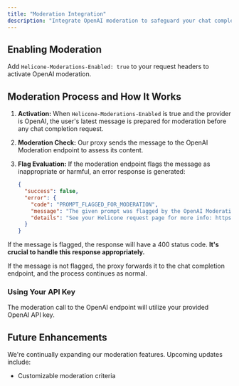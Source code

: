 ```yaml
---
title: "Moderation Integration"
description: "Integrate OpenAI moderation to safeguard your chat completions."
---
```



## Enabling Moderation

Add `Helicone-Moderations-Enabled: true` to your request headers to activate OpenAI moderation.

## Moderation Process and How It Works

1. **Activation:** When `Helicone-Moderations-Enabled` is true and the provider is OpenAI, the user's latest message is prepared for moderation before any chat completion request.
2. **Moderation Check:** Our proxy sends the message to the OpenAI Moderation endpoint to assess its content.

3. **Flag Evaluation:** If the moderation endpoint flags the message as inappropriate or harmful, an error response is generated:

   ```json
   {
     "success": false,
     "error": {
       "code": "PROMPT_FLAGGED_FOR_MODERATION",
       "message": "The given prompt was flagged by the OpenAI Moderation endpoint.",
       "details": "See your Helicone request page for more info: https://www.helicone.ai/requests?[REQUEST_ID]"
     }
   }
   ```

If the message is flagged, the response will have a 400 status code. **It's crucial to handle this response appropriately.**

If the message is not flagged, the proxy forwards it to the chat completion endpoint, and the process continues as normal.

### Using Your API Key

The moderation call to the OpenAI endpoint will utilize your provided OpenAI API key.

## Future Enhancements

We're continually expanding our moderation features. Upcoming updates include:

- Customizable moderation criteria

<QuestionsSection />

